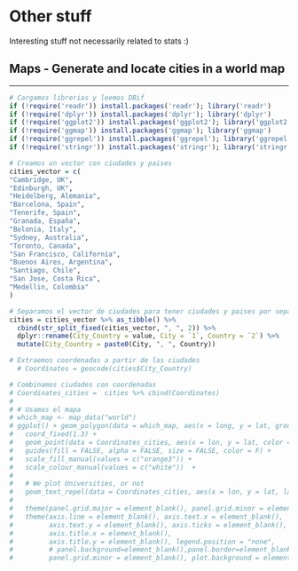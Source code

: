 # Other stuff

Interesting stuff not necessarily related to stats :)


## Maps - Generate and locate cities in a world map

***
```r
# Cargamos librerias y leemos DBif
if (!require('readr')) install.packages('readr'); library('readr')
if (!require('dplyr')) install.packages('dplyr'); library('dplyr')
if (!require('ggplot2')) install.packages('ggplot2'); library('ggplot2')
if (!require('ggmap')) install.packages('ggmap'); library('ggmap')
if (!require('ggrepel')) install.packages('ggrepel'); library('ggrepel')
if (!require('stringr')) install.packages('stringr'); library('stringr')


```

```r
# Creamos un vector con ciudades y paises
cities_vector = c(
"Cambridge, UK",
"Edinburgh, UK",
"Heidelberg, Alemania",
"Barcelona, Spain", 
"Tenerife, Spain",
"Granada, España",
"Bolonia, Italy",
"Sydney, Australia",
"Toronto, Canada", 
"San Francisco, California",
"Buenos Aires, Argentina",
"Santiago, Chile",
"San Jose, Costa Rica",
"Medellin, Colombia"
)

# Separamos el vector de ciudades para tener ciudades y paises por separado
cities = cities_vector %>% as_tibble() %>% 
  cbind(str_split_fixed(cities_vector, ", ", 2)) %>% 
  dplyr::rename(City_Country = value, City = `1`, Country = `2`) %>% 
  mutate(City_Country = paste0(City, ", ", Country))

```

```r
# Extraemos coordenadas a partir de las ciudades
  # Coordinates = geocode(cities$City_Country)


```

```r
# Combinamos ciudades con coordenadas
# Coordinates_cities =  cities %>% cbind(Coordinates)
# 
# # Usamos el mapa 
# which_map <- map_data("world")
# ggplot() + geom_polygon(data = which_map, aes(x = long, y = lat, group = group, alpha = 0.8)) + #, fill = "none" 
#   coord_fixed(1.3) +
#   geom_point(data = Coordinates_cities, aes(x = lon, y = lat, color = "none", fill = "none", alpha = 0.8), size = 4, shape = 21) +
#   guides(fill = FALSE, alpha = FALSE, size = FALSE, color = F) +
#   scale_fill_manual(values = c("orange3")) + 
#   scale_colour_manual(values = c("white"))  +
#   
#   # We plot Universities, or not
#   geom_text_repel(data = Coordinates_cities, aes(x = lon, y = lat, label = City), segment.alpha = .5, segment.color = '#cccccc', colour = "orange4", size = 4 ) + #hjust = 0.5, vjust = -0.5,
#   
#   theme(panel.grid.major = element_blank(), panel.grid.minor = element_blank()) + 
#   theme(axis.line = element_blank(), axis.text.x = element_blank(),
#         axis.text.y = element_blank(), axis.ticks = element_blank(),
#         axis.title.x = element_blank(),
#         axis.title.y = element_blank(), legend.position = "none",
#         # panel.background=element_blank(),panel.border=element_blank(),panel.grid.major=element_blank(),
#         panel.grid.minor = element_blank(), plot.background = element_blank())

```